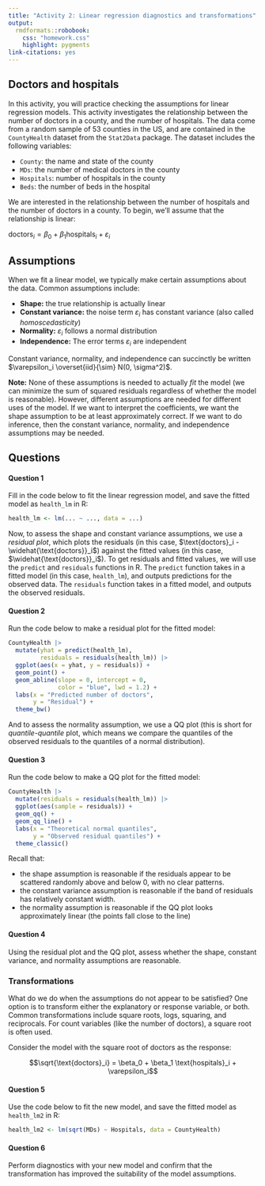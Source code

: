 ```yaml
---
title: "Activity 2: Linear regression diagnostics and transformations"
output: 
  rmdformats::robobook:
    css: "homework.css"
    highlight: pygments
link-citations: yes
---
```


## Doctors and hospitals

In this activity, you will practice checking the assumptions for linear regression models. This activity investigates the relationship between the number of doctors in a county, and the number of hospitals. The data come from a random sample of 53 counties in the US, and are contained in the `CountyHealth` dataset from the `Stat2Data` package. The dataset includes the following variables: 

* `County`: the name and state of the county
* `MDs`: the number of medical doctors in the county
* `Hospitals`: number of hospitals in the county
* `Beds`: the number of beds in the hospital

We are interested in the relationship between the number of hospitals and the number of doctors in a county. To begin, we'll assume that the relationship is linear:

$\text{doctors}_i = \beta_0 + \beta_1 \text{hospitals}_i + \varepsilon_i$

## Assumptions

When we fit a linear model, we typically make certain assumptions about the data. Common assumptions include:

* **Shape:** the true relationship is actually linear
* **Constant variance:** the noise term $\varepsilon_i$ has constant variance (also called *homoscedasticity*)
* **Normality:** $\varepsilon_i$ follows a normal distribution
* **Independence:** The error terms $\varepsilon_i$ are independent

Constant variance, normality, and independence can succinctly be written $\varepsilon_i \overset{iid}{\sim} N(0, \sigma^2)$.

**Note:** None of these assumptions is needed to actually *fit* the model (we can minimize the sum of squared residuals regardless of whether the model is reasonable). However, different assumptions are needed for different uses of the model. If we want to interpret the coefficients, we want the shape assumption to be at least approximately correct. If we want to do inference, then the constant variance, normality, and independence assumptions may be needed.

## Questions

:::{.question}
#### Question 1

Fill in the code below to fit the linear regression model, and save the fitted model as `health_lm` in R:

```r
health_lm <- lm(... ~ ..., data = ...)
```
:::

Now, to assess the shape and constant variance assumptions, we use a *residual plot*, which plots the residuals (in this case, $\text{doctors}_i - \widehat{\text{doctors}}_i$) against the fitted values (in this case, $\widehat{\text{doctors}}_i$). To get residuals and fitted values, we will use the `predict` and `residuals` functions in R. The `predict` function takes in a fitted model (in this case, `health_lm`), and outputs predictions for the observed data. The `residuals` function takes in a fitted model, and outputs the observed residuals.


:::{.question}
#### Question 2

Run the code below to make a residual plot for the fitted model:

```r
CountyHealth |>
  mutate(yhat = predict(health_lm),
         residuals = residuals(health_lm)) |>
  ggplot(aes(x = yhat, y = residuals)) +
  geom_point() +
  geom_abline(slope = 0, intercept = 0, 
              color = "blue", lwd = 1.2) +
  labs(x = "Predicted number of doctors",
       y = "Residual") +
  theme_bw()
```
:::

And to assess the normality assumption, we use a QQ plot (this is short for *quantile-quantile* plot, which means we compare the quantiles of the observed residuals to the quantiles of a normal distribution).

:::{.question}
#### Question 3

Run the code below to make a QQ plot for the fitted model:

```r
CountyHealth |>
  mutate(residuals = residuals(health_lm)) |>
  ggplot(aes(sample = residuals)) +
  geom_qq() +
  geom_qq_line() +
  labs(x = "Theoretical normal quantiles",
       y = "Observed residual quantiles") +
  theme_classic()
```
:::

Recall that:

* the shape assumption is reasonable if the residuals appear to be scattered randomly above and below 0, with no clear patterns.
* the constant variance assumption is reasonable if the band of residuals has relatively constant width.
* the normality assumption is reasonable if the QQ plot looks approximately linear (the points fall close to the line)

:::{.question}
#### Question 4

Using the residual plot and the QQ plot, assess whether the shape, constant variance, and normality assumptions are reasonable.
:::

### Transformations

What do we do when the assumptions do not appear to be satisfied? One option is to transform either the explanatory or response variable, or both. Common transformations include square roots, logs, squaring, and reciprocals. For count variables (like the number of doctors), a square root is often used.

Consider the model with the square root of doctors as the response:

$$\sqrt{\text{doctors}_i} = \beta_0 + \beta_1 \text{hospitals}_i + \varepsilon_i$$

:::{.question}
#### Question 5

Use the code below to fit the new model, and save the fitted model as `health_lm2` in R:

```r
health_lm2 <- lm(sqrt(MDs) ~ Hospitals, data = CountyHealth)
```
:::


:::{.question}
#### Question 6

Perform diagnostics with your new model and confirm that the transformation has improved the suitability of the model assumptions.
:::
